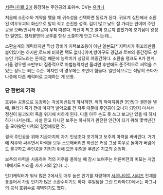 [[서몬나이트 2]]에 등장하는 주인공의 호위수. CV는 [[유카나]]

처음에 소환수와 계약을 맺을 때 귀속성을 선택하면 동료가 된다. 귀요계 실탄에서 소환된 여우요괴의 화신으로 말이 적고 순진한 성격. 겁이 많고 낯도 잘 가리는 편이며 주인공을 오빠/언니라 부르며 무척 따른다. 화신이 되고 얼마 흐르지 않았기에 호기심이 왕성한 일면도. 정체불명의 보주를 항상 소중하게 안고 다니는데...

소환술계의 캐릭터지만 막상 장비가 지력보조용이 아닌 일본도[* 지력치가 쥐꼬리만큼 붙어있기는 하지만,로드에 비하면 택도 없다.]이며,방어구도 경갑과 로브의 중간정도 성능인 기모노라는 문제점 때문에 능력치가 상당히 어중간하다. 소환술 랭크도 A가 한계. 키울 경우엔 초반부터 집중적으로 마법능력치만 올리면 후반에도 준주력으로 써먹을 수 있는 정도는 되는 수준. 하지만 이 경우에는 초반이 힘들다. 일반적으로는 적당히 쓰다가 나중에 다른 캐릭터로 교체하는 게 보통.




=== 단 한번의 기적 ===

호위수 공통으로 등장하는 각성이벤트의 하사하편.
적의 악마지휘관 3인방과 결판을 낼 때, 큐라가 죽기 전에 마지막 발악으로 건 저주 때문에 주인공이 오니가 되던지 미쳐서 정신이 붕괴되어 죽을 위기에 처하게 된다. 다들 아무 손도 못 쓰고 보고만 있을 때 하사하가 나서는데... 사실 안고 다니던 보주는 하사하가 완전한 인간이 되기 위해 몇백년간을 모아왔던 마력의 결정체였던 것.

결국 주인공을 위해 지금까지의 자기 인생조차 포기하고 보주의 마력을 써버린다. 거기에 저주와 싸우면서 마력을 모두 소모해버리면 화신은 커녕 그냥 여우로 돌아가 버림에도 불구하고 주인공을 지키기 위해 모든 위험을 무릅쓴 지고의 순정파. 

보주의 마력을 사용하여 적의 저주를 몰아낼 때 잠시 보여주는 어른버전의 미모는 게임 내에서도 따라올 자가 거의 없다(...).


인기캐릭터가 워낙 많은 2에서도 매우 높은 인기를 자랑하며 [[서몬나이트 시리즈]] 전체를 통틀어서 가장 인기가 많은 소환수이기도 하다. 후일담을 그린 드라마CD에서는 마그나의 공식 호위수로 채택되기도 했다.

